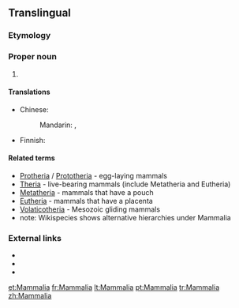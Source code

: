 ==Translingual==

===Etymology===
{{etyl|la|mul}} {{term|mamma||lang=la|breast", "udder}}

===Proper noun===
{{taxoninfl}}

# {{taxon|class|subphylum|Vertebrata|the [[mammal]]s}}

====Translations====
{{trans-top|taxonomic class - mammals}}
* Chinese:
*: Mandarin: {{t-|cmn|哺乳綱|sc=Hani}}, {{t-|cmn|哺乳纲|tr=bǔrǔgāng|sc=Hani}}
{{trans-mid}}
* Finnish: {{t-|fi|nisäkkäät}}
{{trans-bottom}}

====Related terms====
* [[Protheria]] / [[Prototheria]] - egg-laying mammals
* [[Theria]] - live-bearing mammals (include Metatheria and Eutheria)
* [[Metatheria]] - mammals that have a pouch
* [[Eutheria]] - mammals that have a placenta
* [[Volaticotheria]] - Mesozoic gliding mammals
* note: Wikispecies shows alternative hierarchies under Mammalia

===External links===
* {{pedia}}
* {{specieslite}}
* {{commonslite|Category:Mammalia}}

[[et:Mammalia]]
[[fr:Mammalia]]
[[lt:Mammalia]]
[[pt:Mammalia]]
[[tr:Mammalia]]
[[zh:Mammalia]]